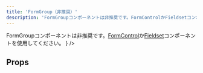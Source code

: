 ```yaml
---
title: 'FormGroup（非推奨）'
description: 'FormGroupコンポーネントは非推奨です。FormControlかFieldsetコンポーネントを使用してください。'
---
```


<BaseColumn>
  <WarningIcon text={
    <span>
    FormGroupコンポーネントは非推奨です。<a href="/products/components/form-control/">FormControl</a>か<a href="/products/components/fieldset/">Fieldset</a>コンポーネントを使用してください。
    </span>}
    />
</BaseColumn>

<ComponentStory name="FormGroup" />

## Props

<ComponentPropsTable name="FormGroup" />


